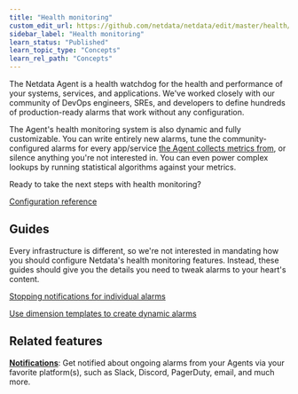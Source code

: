```yaml
---
title: "Health monitoring"
custom_edit_url: https://github.com/netdata/netdata/edit/master/health/README.md
sidebar_label: "Health monitoring"
learn_status: "Published"
learn_topic_type: "Concepts"
learn_rel_path: "Concepts"
---
```



The Netdata Agent is a health watchdog for the health and performance of your systems, services, and applications. We've
worked closely with our community of DevOps engineers, SREs, and developers to define hundreds of production-ready
alarms that work without any configuration.

The Agent's health monitoring system is also dynamic and fully customizable. You can write entirely new alarms, tune the
community-configured alarms for every app/service [the Agent collects metrics from](/docs/nightly/integrations/monitor), or
silence anything you're not interested in. You can even power complex lookups by running statistical algorithms against
your metrics.

Ready to take the next steps with health monitoring?

[Configuration reference](/docs/nightly/configuration/health)

## Guides

Every infrastructure is different, so we're not interested in mandating how you should configure Netdata's health
monitoring features. Instead, these guides should give you the details you need to tweak alarms to your heart's
content.

[Stopping notifications for individual alarms](https://github.com/netdata/netdata/blob/master/docs/guides/monitor/stop-notifications-alarms.md)

[Use dimension templates to create dynamic alarms](https://github.com/netdata/netdata/blob/master/docs/guides/monitor/dimension-templates.md)

## Related features

**[Notifications](/docs/nightly/integrations/notify/agent-alert-notifications)**: Get notified about ongoing alarms from your Agents via your
favorite platform(s), such as Slack, Discord, PagerDuty, email, and much more.



